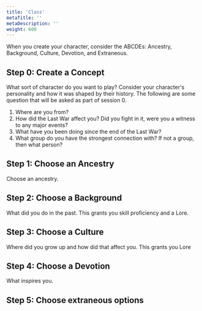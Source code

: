 ```yaml
---
title: 'Class'
metaTitle: ''
metaDescription: ''
weight: 600
---
```


When you create your character, consider the ABCDEs: Ancestry, Background, Culture, Devotion, and Extraneous.

## Step 0: Create a Concept

What sort of character do you want to play? Consider your character's personality and how it was shaped by their history. The following are some question that will be asked as part of session 0.

1. Where are you from?
2. How did the Last War affect you? Did you fight in it, were you a witness to any major events?
3. What have you been doing since the end of the Last War?
4. What group do you have the strongest connection with? If not a group, then what person?

## Step 1: Choose an Ancestry

Choose an ancestry.

## Step 2: Choose a Background

What did you do in the past. This grants you skill proficiency and a Lore.

## Step 3: Choose a Culture

Where did you grow up and how did that affect you. This grants you Lore

## Step 4: Choose a Devotion

What inspires you.

## Step 5: Choose extraneous options
